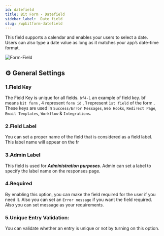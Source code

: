 ```yaml
---
id: datefield
title: Bit Form - Datefield
sidebar_label:  Date field
slug: /wpbitform-datefield
---
```


This field supports a calendar and enables your users to select a date. Users can also type a date value as long as it matches your app’s date-time format.


<Image
  src="Field-Types/Date-Field-Bit-Form"
  alt="Form-Field"
  w="1900"
  h="300"
/>

## ⚙ General Settings 

### 1.Field Key
The Field Key is unique for all fields. `bf4-1` an example of field key. bf means `bit form` , 4 represent `form id` , 1 represent `1st field` of the form . These keys are used in `Success/Error Messages`, `Web Hooks`, `Redirect Page`, `Email Templates`, `Workflow` & `Integrations`.
### 2.Field Label
You can set a proper name of the field that is considered as a field label. This label name will appear on the fr



### 3.Admin Label 
This field is used for **_Administration purposes_**. Admin can set a label to specify the label name on the responses page.
### 4.Required
By enabling this option, you can make the field required for the user if you need it. Also you can set an `Error message` if you want the field required. Also you can set message as your requirements.
### 5.Unique Entry Validation: 
You can validate whether an entry is unique or not by turning on this option.


<Feedback/>